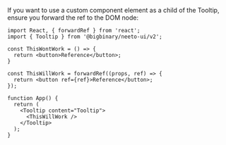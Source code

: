 If you want to use a custom component element as a child of the Tooltip, ensure you forward the ref to the DOM node:

```
import React, { forwardRef } from 'react';
import { Tooltip } from '@bigbinary/neeto-ui/v2';

const ThisWontWork = () => {
  return <button>Reference</button>;
}

const ThisWillWork = forwardRef((props, ref) => {
  return <button ref={ref}>Reference</button>;
});

function App() {
  return (
    <Tooltip content="Tooltip">
      <ThisWillWork />
    </Tooltip>
  );
}
```